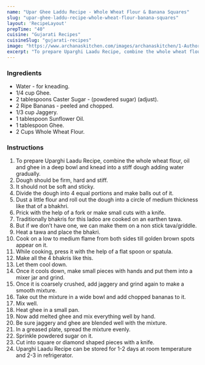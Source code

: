 ---
name: "Upar Ghee Laddu Recipe - Whole Wheat Flour & Banana Squares"
slug: "upar-ghee-laddu-recipe-whole-wheat-flour-banana-squares"
layout: 'RecipeLayout'
prepTime: "40"
cuisine: "Gujarati Recipes﻿"
cuisineSlug: "gujarati-recipes"
image: "https://www.archanaskitchen.com/images/archanaskitchen/1-Author/Bela-Dholakia/Uparghi_Laadu_Whole_Wheat_Flour_and_Banana_Squares_original.jpg"
excerpt: "To prepare Uparghi Laadu Recipe, combine the whole wheat flour, oil and ghee in a deep bowl and knead into a stiff dough adding water gradually"
---

### Ingredients

- Water - for kneading.
- 1/4 cup Ghee.
- 2 tablespoons Caster Sugar - (powdered sugar) (adjust).
- 2 Ripe Bananas - peeled and chopped.
- 1/3 cup Jaggery.
- 1 tablespoon Sunflower Oil.
- 1 tablespoon Ghee.
- 2 Cups Whole Wheat Flour.

### Instructions

1. To prepare Uparghi Laadu Recipe, combine the whole wheat flour, oil and ghee in a deep bowl and knead into a stiff dough adding water gradually.
1. Dough should be firm, hard and stiff.
1. It should not be soft and sticky.
1. Divide the dough into 4 equal portions and make balls out of it.
1. Dust a little flour and roll out the dough into a circle of medium thickness like that of a bhakhri.
1. Prick with the help of a fork or make small cuts with a knife.
1. Traditionally bhakris for this ladoo are cooked on an earthen tawa.
1. But if we don’t have one, we can make them on a non stick tava/griddle.
1. Heat a tawa and place the bhakri.
1. Cook on a low to medium flame from both sides till golden brown spots appear on it.
1. While cooking, press it with the help of a flat spoon or spatula.
1. Make all the 4 bhakris like this.
1. Let them cool down.
1. Once it cools down, make small pieces with hands and put them into a mixer jar and grind.
1. Once it is coarsely crushed, add jaggery and grind again to make a smooth mixture.
1. Take out the mixture in a wide bowl and add chopped bananas to it.
1. Mix well.
1. Heat ghee in a small pan.
1. Now add melted ghee and mix everything well by hand.
1. Be sure jaggery and ghee are blended well with the mixture.
1. In a greased plate, spread the mixture evenly.
1. Sprinkle powdered sugar on it.
1. Cut into square or diamond shaped pieces with a knife.
1. Uparghi Laadu Recipe  can be stored for 1-2 days at room temperature and 2-3 in refrigerator.
